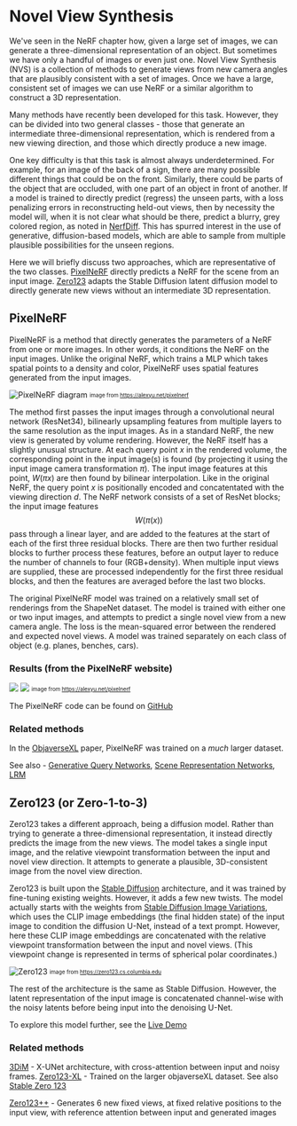 # Novel View Synthesis

We've seen in the NeRF chapter how, given a large set of images, we
can generate a three-dimensional representation of an object. But
sometimes we have only a handful of images or even just one.  Novel View
Synthesis (NVS) is a collection of methods to generate views
from new camera angles that are plausibly consistent with a set of
images. Once we have a large, consistent set of images we can use NeRF
or a similar algorithm to construct a 3D representation.

Many methods have recently been developed for this task. However, they
can be divided into two general classes - those that generate an
intermediate three-dimensional representation, which is rendered from a
new viewing direction, and those which directly produce a new image.

One key difficulty is that this task is almost always underdetermined.
For example, for an image of the back of a sign, there are many
possible different things that could be on the front. Similarly,
there could be parts of the object that are occluded, with one part of
an object in front of another.
If a model is trained to directly predict (regress) the unseen parts,
with a loss penalizing errors in reconstructing held-out views, then
by necessity the model will, when it is not clear what should be
there, predict a blurry, grey colored region, as noted in
[NerfDiff](https://jiataogu.me/nerfdiff/).  This has spurred interest
in the use of generative, diffusion-based models, which are able to
sample from multiple plausible possibilities for the unseen
regions.

Here we will briefly discuss two approaches, which are representative
of the two classes. [PixelNeRF](https://alexyu.net/pixelnerf) directly
predicts a NeRF for the scene from an input
image. [Zero123](https://zero123.cs.columbia.edu/) adapts the Stable
Diffusion latent diffusion model to directly generate new views
without an intermediate 3D representation.


## PixelNeRF

PixelNeRF is a method that directly generates the parameters of a
NeRF from one or more images. In other words, it conditions the
NeRF on the input images. Unlike the original NeRF, which trains a
MLP which takes spatial points to a density and color, PixelNeRF uses
spatial features generated from the input images.

![PixelNeRF diagram](https://alexyu.net/pixelnerf/img/pipeline.png)
<sub><sup> image from https://alexyu.net/pixelnerf </sup></sub>


The method first passes the input images through a convolutional
neural network (ResNet34), bilinearly upsampling features from multiple layers to the
same resolution as the input images.  As in a standard NeRF, the new
view is generated by volume rendering.  However, the NeRF itself has a
slightly unusual structure. At each query point $x$ in the rendered
volume, the corresponding point in the input image(s) is found (by
projecting it using the input image camera transformation $\pi$). The
input image features at this point, $W(\pi x)$ are then found by
bilinear interpolation. Like in the original NeRF, the query point $x$
is positionally encoded and concatentated with the viewing direction
$d$.  The NeRF network consists of a set of ResNet blocks; the input
image features $$W(\pi(x))$$ pass through a linear layer, and are added
to the features at the start of each of the first three residual blocks.  There
are then two further residual blocks to further process these
features, before an output layer to reduce the number of channels to
four (RGB+density). When multiple input views are supplied, these are
processed independently for the first three residual blocks, and then
the features are averaged before the last two blocks.

The original PixelNeRF model was trained on a relatively small set of
renderings from the ShapeNet dataset.  The model is trained with either one or two
input images, and attempts to predict a single novel view from a
new camera angle. The loss is the mean-squared error between the
rendered and expected novel views.  A model was trained separately on
each class of object (e.g. planes, benches, cars).

### Results (from the PixelNeRF website)

![](https://alexyu.net/pixelnerf/img/teaser/single_01_input.png)
![](https://alexyu.net/pixelnerf/img/teaser/single_01.gif)
<sub><sup> image from https://alexyu.net/pixelnerf </sup></sub>


The PixelNeRF code can be found on [GitHub](https://github.com/sxyu/pixel-nerf)

### Related methods

In the [ObjaverseXL](https://arxiv.org/pdf/2307.05663.pdf) paper,
PixelNeRF was trained on a *much* larger dataset.

See also - [Generative Query
Networks](https://deepmind.google/discover/blog/neural-scene-representation-and-rendering/),
[Scene Representation
Networks](https://www.vincentsitzmann.com/srns/),
[LRM](https://arxiv.org/pdf/2311.04400.pdf)


## Zero123 (or Zero-1-to-3)

Zero123 takes a different approach, being a diffusion model. 
Rather than trying to generate a three-dimensional representation, it
instead directly predicts the image from the new views. The model
takes a single input image, and the relative viewpoint transformation
between the input and novel view direction. It attempts to generate a plausible,
3D-consistent image from the novel view direction.

Zero123 is built upon the [Stable
Diffusion](https://arxiv.org/abs/2112.10752) architecture, and it was
trained by fine-tuning existing weights.  However, it adds a few new
twists. The model actually starts with the weights from [Stable
Diffusion Image
Variations](https://huggingface.co/spaces/lambdalabs/stable-diffusion-image-variations),
which uses the CLIP image embeddings (the final hidden state) of the
input image to condition the diffusion U-Net, instead of a text
prompt. However, here these CLIP image embeddings are concatenated
with the relative viewpoint transformation between the input and novel views.
(This viewpoint change is represented in terms of spherical polar coordinates.)

![Zero123](https://zero123.cs.columbia.edu/assets/teaser.png)
<sub><sup> image from https://zero123.cs.columbia.edu </sup></sub>


The rest of the architecture is the same as Stable Diffusion. However,
the latent representation of the input image is concatenated
channel-wise with the noisy latents before being input into the
denoising U-Net.

To explore this model further, see the [Live Demo](ce.co/spaces/cvlab/zero123-live)

### Related methods

[3DiM](https://3d-diffusion.github.io/) - X-UNet architecture, with
cross-attention between input and noisy frames.
[Zero123-XL](https://arxiv.org/pdf/2311.13617.pdf) - Trained on the
larger objaverseXL dataset. See also [Stable Zero
123](https://huggingface.co/stabilityai/stable-zero123)

[Zero123++](https://arxiv.org/abs/2310.15110) - Generates 6 new fixed
views, at fixed relative positions to the input view, with reference
attention between input and generated images
